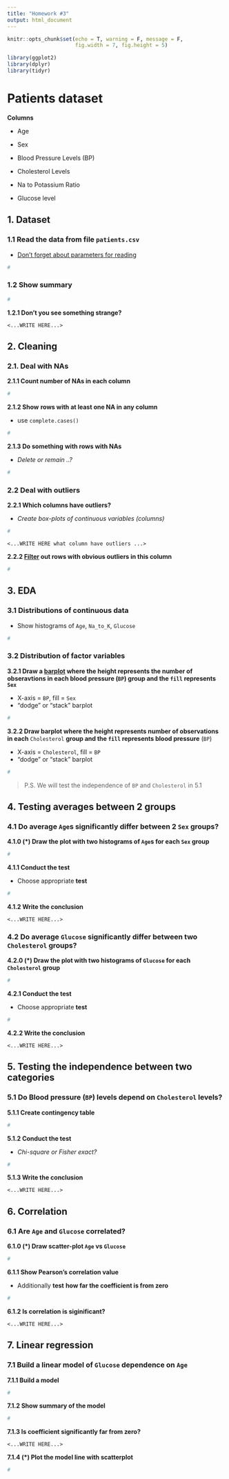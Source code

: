 ```yaml
---
title: "Homework #3"
output: html_document
---
```


```r
knitr::opts_chunk$set(echo = T, warning = F, message = F,
                      fig.width = 7, fig.height = 5)
```

```r
library(ggplot2)
library(dplyr)
library(tidyr)
```

# Patients dataset

**Columns**

-   Age

-   Sex

-   Blood Pressure Levels (BP)

-   Cholesterol Levels

-   Na to Potassium Ratio

-   Glucose level

## 1. Dataset

### 1.1 Read the data from file `patients.csv`

-   [Don't forget about parameters for reading]{.underline}

```r
#
```

### 1.2 Show summary

```r
#
```

**1.2.1 Don't you see something strange?**

`<...WRITE HERE...>`

## 2. Cleaning

### 2.1. Deal with NAs

**2.1.1 Count number of NAs in each column**

```r
#
```

**2.1.2 Show** **rows with at least one NA in any column**

-   use `complete.cases()`

```r
#
```

**2.1.3 Do something** **with rows with NAs**

-   *Delete or remain ..?*

```r
#
```

### 2.2 Deal with outliers

**2.2.1 Which columns have outliers?**

-   *Create box-plots of continuous variables (columns)*

```r
#
```

`<...WRITE HERE what column have outliers ...>`

**2.2.2 [Filter]{.underline} out rows with obvious outliers in this column**

```r
#
```

## 3. EDA

### 3.1 Distributions of continuous data

-   Show histograms of `Age`, `Na_to_K`, `Glucose`

```r
#
```

### 3.2 Distribution of factor variables

**3.2.1 Draw a [barplot]{.underline} where the height represents the number of obseravtions in each blood pressure (`BP`) group and the `fill` represents `Sex`**

-   X-axis = `BP`, fill = `Sex`
-   "dodge" or "stack" barplot

```r
#
```

**3.2.2 Draw barplot where the height represents number of observations in each** `Cholesterol` **group and the `fill` represents blood pressure** (`BP`)

-   X-axis = `Cholesterol`, fill = `BP`
-   "dodge" or "stack" barplot

```r
#
```

> P.S. We will test the independence of `BP` and `Cholesterol` in 5.1

## 4. Testing averages between 2 groups

### 4.1 Do average `Age`s significantly differ between 2 `Sex` groups?

**4.1.0 (\*) Draw the plot with two histograms of `Age`s for each `Sex` group**

```r
#
```

**4.1.1 Conduct the test**

-   Choose appropriate **test**

```r
#
```

**4.1.2 Write the conclusion**

`<...WRITE HERE...>`

### 4.2 Do average `Glucose` significantly differ between two `Cholesterol` groups?

**4.2.0 (\*) Draw the plot with two histograms of `Glucose` for each `Cholesterol` group**

```r
#
```

**4.2.1 Conduct the test**

-   Choose appropriate **test**

```r
#
```

**4.2.2 Write the conclusion**

`<...WRITE HERE...>`

## 5. Testing the independence between two categories

### 5.1 Do Blood pressure (`BP`) levels depend on `Cholesterol` levels?

**5.1.1 Create contingency table**

```r
#
```

**5.1.2 Conduct the test**

-   *Chi-square or Fisher exact?*

```r
#
```

**5.1.3 Write the conclusion**

`<...WRITE HERE...>`

## 6. Correlation

### 6.1 Are `Age` and `Glucose` correlated?

**6.1.0 (\*) Draw scatter-plot `Age` vs `Glucose`**

```r
#
```

**6.1.1 Show Pearson's correlation value**

-   Additionally **test** **how far the coefficient is from zero**

```r
#
```

**6.1.2 Is correlation is siginificant?**

`<...WRITE HERE...>`

## 7. Linear regression

### 7.1 Build a linear model of `Glucose` dependence on `Age`

**7.1.1 Build a model**

```r
#
```

**7.1.2 Show summary of the model**

```r
#
```

**7.1.3 Is coefficient significantly far from zero?**

`<...WRITE HERE...>`

**7.1.4 (\*) Plot the model line with scatterplot**

```r
#
```
